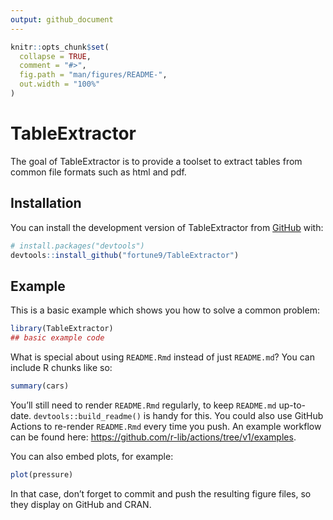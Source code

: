```yaml
---
output: github_document
---
```


<!-- README.md is generated from README.Rmd. Please edit that file -->

```r
knitr::opts_chunk$set(
  collapse = TRUE,
  comment = "#>",
  fig.path = "man/figures/README-",
  out.width = "100%"
)
```

# TableExtractor

<!-- badges: start -->
<!-- badges: end -->

The goal of TableExtractor is to provide a toolset to
extract tables from common file formats such as html
and pdf.

## Installation

You can install the development version of TableExtractor from [GitHub](https://github.com/) with:

``` r
# install.packages("devtools")
devtools::install_github("fortune9/TableExtractor")
```

## Example

This is a basic example which shows you how to solve a common problem:

```r
library(TableExtractor)
## basic example code
```

What is special about using `README.Rmd` instead of just `README.md`? You can include R chunks like so:

```r
summary(cars)
```

You'll still need to render `README.Rmd` regularly, to keep `README.md` up-to-date. `devtools::build_readme()` is handy for this. You could also use GitHub Actions to re-render `README.Rmd` every time you push. An example workflow can be found here: <https://github.com/r-lib/actions/tree/v1/examples>.

You can also embed plots, for example:

```r
plot(pressure)
```

In that case, don't forget to commit and push the resulting figure files, so they display on GitHub and CRAN.

<!-- make changes to trigger the workflow -->
